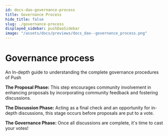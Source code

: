 ```yaml
---
id: docs-dao-governance-process
title: Governance Process
hide_title: false
slug: ./governance-process
displayed_sidebar: pushDaoSidebar
image: "/assets/docs/previews/docs_dao--governance_process.png"
---
```


# Governance process

An In-depth guide to understanding the complete governance procedures of Push

**The Proposal Phase:** This step encourages community involvement in enhancing proposals by incorporating community feedback and fostering discussions.

**The Discussion Phase:** Acting as a final check and an opportunity for in-depth discussions, this stage occurs before proposals are put to a vote.

**The Governance Phase:** Once all discussions are complete, it's time to cast your votes!
